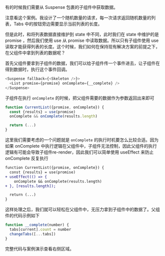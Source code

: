 
<Cardruntime reload><Demo01 /></Cardruntime>

有的时候我们需要从 Suspense 包裹的子组件中获取数据。

注意看这个案例。我设计了一个随机数量的请求，每一次请求返回随机数量的列表，Tabs 中的按钮旁边需要显示当前列表的长度。

但是此时，和将列表数据直接维护到 state 中不同，此时我们在 state 中维护的是 promise ，然后我们使用 use 从 promise 中读取数据。所以只有子组件使用 use 读取才能获得列表的长度。这个时候，我们如何在保持现有解决方案的前提之下，在父组件中拿到列表的数据呢？


首先父组件要拿到子组件的数据，我们可以给子组件传一个事件进去，让子组件在得到数据时，执行这个事件回调。

```javascript
<Suspense fallback={<Skeleton />}>
  <List promise={promise} onComplete={__complete} />
</Suspense>
```

子组件在执行 `onComplete` 的时候，把父组件需要的数据作为参数返回出来即可

```javascript
function CurrentList({promise, onComplete}) {
  const {results} = use(promise)
  onComplete && onComplete(results.length)

  return (...)
}
```

这里我们需要考虑的一个问题就是 `onComplete` 的执行时机要怎么比较合适。因为如果 onComplete 中执行逻辑在父组件中，子组件无法控制，因此父组件的执行逻辑有可能会导致子组件re-render，因此我们可以简单使用 useEffect 来防止 onComplete 反复执行

```diff
function CurrentList({promise, onComplete}) {
  const {results} = use(promise)
+ useEffect(() => {
    onComplete && onComplete(results.length)
+ }, [results.length]);

  return (...)
}
```

这样处理之后，我们就可以轻松在父组件中，无压力拿到子组件中的数据了。父组件的代码示例如下

```javascript
function __complete(number) {
  tabs[current].count = number
  changeTabs([...tabs])
}
```

完整代码与案例演示查看右侧区域。
